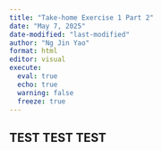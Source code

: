 ```yaml
---
title: "Take-home Exercise 1 Part 2"
date: "May 7, 2025"
date-modified: "last-modified"
author: "Ng Jin Yao"
format: html
editor: visual
execute: 
  eval: true
  echo: true
  warning: false
  freeze: true
---
```



TEST TEST TEST
---
